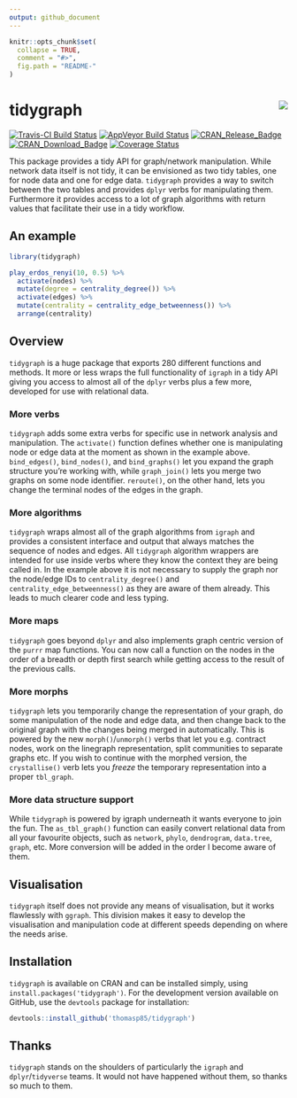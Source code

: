 ```yaml
---
output: github_document
---
```


<!-- README.md is generated from README.Rmd. Please edit that file -->

```r
knitr::opts_chunk$set(
  collapse = TRUE,
  comment = "#>",
  fig.path = "README-"
)
```

# tidygraph <img src="man/figures/logo.png" align="right" />

[![Travis-CI Build Status](https://travis-ci.org/thomasp85/tidygraph.svg?branch=master)](https://travis-ci.org/thomasp85/tidygraph)
[![AppVeyor Build Status](https://ci.appveyor.com/api/projects/status/github/thomasp85/tidygraph?branch=master&svg=true)](https://ci.appveyor.com/project/thomasp85/tidygraph)
[![CRAN_Release_Badge](http://www.r-pkg.org/badges/version-ago/tidygraph)](https://CRAN.R-project.org/package=tidygraph)
[![CRAN_Download_Badge](http://cranlogs.r-pkg.org/badges/tidygraph)](https://CRAN.R-project.org/package=tidygraph)
[![Coverage Status](https://img.shields.io/codecov/c/github/thomasp85/tidygraph/master.svg)](https://codecov.io/github/thomasp85/tidygraph?branch=master)

This package provides a tidy API for graph/network manipulation. While network 
data itself is not tidy, it can be envisioned as two tidy tables, one for node
data and one for edge data. `tidygraph` provides a way to switch between the two
tables and provides `dplyr` verbs for manipulating them. Furthermore it provides
access to a lot of graph algorithms with return values that facilitate their
use in a tidy workflow.

## An example
```r
library(tidygraph)

play_erdos_renyi(10, 0.5) %>% 
  activate(nodes) %>% 
  mutate(degree = centrality_degree()) %>% 
  activate(edges) %>% 
  mutate(centrality = centrality_edge_betweenness()) %>% 
  arrange(centrality)
```

## Overview
`tidygraph` is a huge package that exports 280 different functions and methods.
It more or less wraps the full functionality of `igraph` in a tidy API giving 
you access to almost all of the `dplyr` verbs plus a few more, developed for use 
with relational data.

### More verbs
`tidygraph` adds some extra verbs for specific use in network analysis and 
manipulation. The `activate()` function defines whether one is manipulating node or edge
data at the moment as shown in the example above. `bind_edges()`, `bind_nodes()`,
and `bind_graphs()` let you expand the graph structure you're working with,
while `graph_join()` lets you merge two graphs on some node identifier. 
`reroute()`, on the other hand, lets you change the terminal nodes of the edges in
the graph.

### More algorithms
`tidygraph` wraps almost all of the graph algorithms from `igraph` and provides a 
consistent interface and output that always matches the sequence of nodes and 
edges. All `tidygraph` algorithm wrappers are intended for use inside verbs 
where they know the context they are being called in. In the example above it is
not necessary to supply the graph nor the node/edge IDs to `centrality_degree()`
and `centrality_edge_betweenness()` as they are aware of them already. This 
leads to much clearer code and less typing.

### More maps
`tidygraph` goes beyond `dplyr` and also implements graph centric version of the
`purrr` map functions. You can now call a function on the nodes in the order of
a breadth or depth first search while getting access to the result of the 
previous calls.

### More morphs
`tidygraph` lets you temporarily change the representation of your graph, do
some manipulation of the node and edge data, and then change back to the
original graph with the changes being merged in automatically. This is powered
by the new `morph()`/`unmorph()` verbs that let you e.g. contract nodes, work on
the linegraph representation, split communities to separate graphs etc. If you
wish to continue with the morphed version, the `crystallise()` verb lets you
*freeze* the temporary representation into a proper `tbl_graph`.

### More data structure support
While `tidygraph` is powered by igraph underneath it wants everyone to join the
fun. The `as_tbl_graph()` function can easily convert relational data from all
your favourite objects, such as `network`, `phylo`, `dendrogram`, `data.tree`,
`graph`, etc. More conversion will be added in the order I become aware of them.

## Visualisation
`tidygraph` itself does not provide any means of visualisation, but it works
flawlessly with `ggraph`. This division makes it easy to develop the 
visualisation and manipulation code at different speeds depending on where the
needs arise.

## Installation
`tidygraph` is available on CRAN and can be installed simply, using 
`install.packages('tidygraph')`. For the development version available on GitHub,
use the `devtools` package for installation:

```r
devtools::install_github('thomasp85/tidygraph')
```

## Thanks
`tidygraph` stands on the shoulders of particularly the `igraph` and 
`dplyr`/`tidyverse` teams. It would not have happened without them, so thanks so
much to them.

